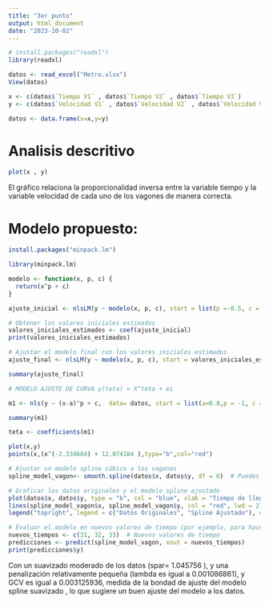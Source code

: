 ```yaml
---
title: "3er punto"
output: html_document
date: "2023-10-02"
---
```



```r
# install.packages("readxl")
library(readxl)

```

```r
datos <- read_excel("Metro.xlsx")
View(datos)
```

```r
x <- c(datos$`Tiempo V1` , datos$`Tiempo V2` , datos$`Tiempo V3`)
y <- c(datos$`Velocidad V1` , datos$`Velocidad V2` , datos$`Velocidad V3`)

datos <- data.frame(x=x,y=y)
```

# Analisis descritivo
```r
plot(x , y)
```

El gráfico relaciona la proporcionalidad inversa entre la variable tiempo y la variable velocidad de cada uno de los vagones de manera correcta.


# Modelo propuesto:


```r
install.packages("minpack.lm")
```
```r

library(minpack.lm)

modelo <- function(x, p, c) {
  return(x^p + c)
}

ajuste_inicial <- nlsLM(y ~ modelo(x, p, c), start = list(p =-0.5, c = 4))

# Obtener los valores iniciales estimados
valores_iniciales_estimados <- coef(ajuste_inicial)
print(valores_iniciales_estimados)

# Ajustar el modelo final con los valores iniciales estimados
ajuste_final <- nlsLM(y ~ modelo(x, p, c), start = valores_iniciales_estimados)

```
```r
summary(ajuste_final)
```



```r
# MODELO AJUSTE DE CURVA y(teta) = X^teta + ei

m1 <- nls(y ~ (x-a)^p + c,  data= datos, start = list(a=0.8,p = -1, c = 9 ),  algorithm = "port")  # añadí  algorithm = "port"

```



```r
summary(m1)
```

```r
teta <- coefficients(m1)
```


```r
plot(x,y)
points(x,(x^(-2.334684) + 12.074184 ),type="b",col="red")

```



```r

# Ajustar un modelo spline cúbico a los vagones
spline_model_vagon<- smooth.spline(datos$x, datos$y, df = 6)  # Puedes ajustar df según la suavidad deseada

# Graficar los datos originales y el modelo spline ajustado
plot(datos$x, datos$y, type = "b", col = "blue", xlab = "Tiempo de llegada", ylab = "Velocidad de los vagones")
lines(spline_model_vagon$x, spline_model_vagon$y, col = "red", lwd = 2)
legend("topright", legend = c("Datos Originales", "Spline Ajustado"), col = c("blue", "red"), lty = 1, lwd = 2)

# Evaluar el modelo en nuevos valores de tiempo (por ejemplo, para hacer predicciones)
nuevos_tiempos <- c(31, 32, 33)  # Nuevos valores de tiempo
predicciones <- predict(spline_model_vagon, xout = nuevos_tiempos)
print(predicciones$y)

```

Con un suavizado moderado de los datos (spar= 1.045756 ), y una penalización relativamente pequeña (lambda es igual a 0.001086861), y GCV es igual a 0.003125936, medida de la bondad de ajuste del modelo spline suavizado , lo que sugiere un buen ajuste del modelo a los datos.